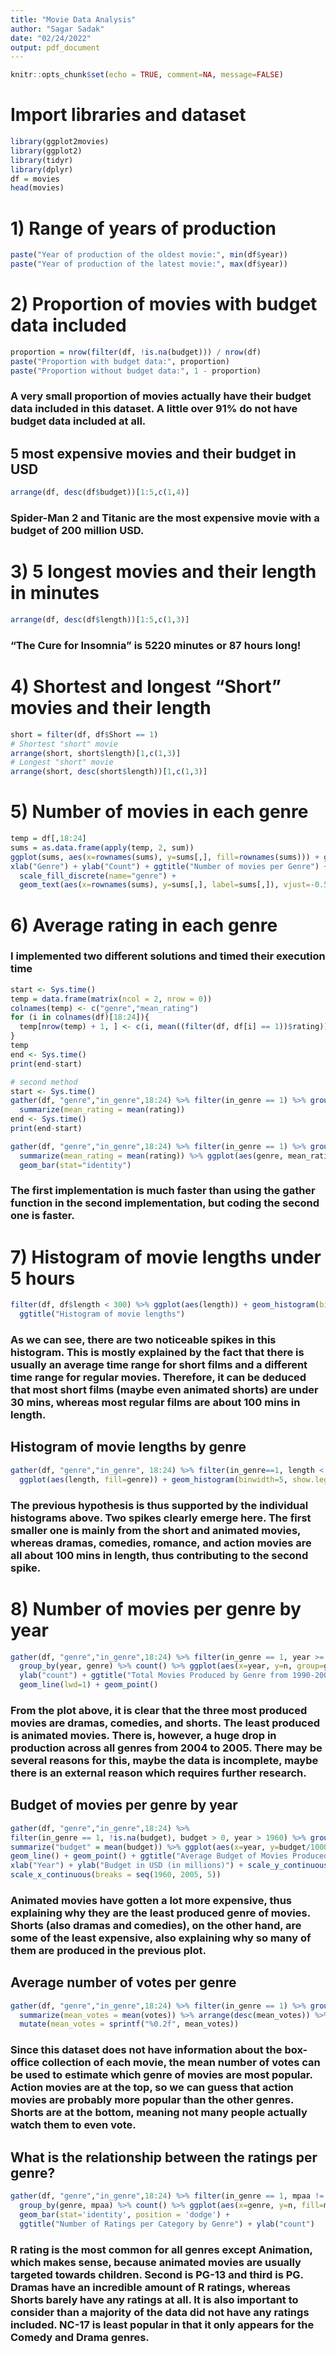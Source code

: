 ---
title: "Movie Data Analysis"
author: "Sagar Sadak"
date: "02/24/2022"
output: pdf_document
---

```{r setup, include=FALSE}
knitr::opts_chunk$set(echo = TRUE, comment=NA, message=FALSE)
```

# Import libraries and dataset
```{r}
library(ggplot2movies)
library(ggplot2)
library(tidyr)
library(dplyr)
df = movies
head(movies)
```

# 1) Range of years of production
```{r}
paste("Year of production of the oldest movie:", min(df$year))
paste("Year of production of the latest movie:", max(df$year))
```

# 2) Proportion of movies with budget data included
```{r}
proportion = nrow(filter(df, !is.na(budget))) / nrow(df)
paste("Proportion with budget data:", proportion)
paste("Proportion without budget data:", 1 - proportion)
```

### A very small proportion of movies actually have their budget data included in this dataset. A little over 91% do not have budget data included at all.

## 5 most expensive movies and their budget in USD
```{r}
arrange(df, desc(df$budget))[1:5,c(1,4)]
```

### Spider-Man 2 and Titanic are the most expensive movie with a budget of 200 million USD.

# 3) 5 longest movies and their length in minutes
```{r}
arrange(df, desc(df$length))[1:5,c(1,3)]
```

### "The Cure for Insomnia" is 5220 minutes or 87 hours long!

# 4) Shortest and longest "Short" movies and their length
```{r}
short = filter(df, df$Short == 1)
# Shortest "short" movie
arrange(short, short$length)[1,c(1,3)]
# Longest "short" movie
arrange(short, desc(short$length))[1,c(1,3)]
```

# 5) Number of movies in each genre
```{r}
temp = df[,18:24]
sums = as.data.frame(apply(temp, 2, sum))
ggplot(sums, aes(x=rownames(sums), y=sums[,], fill=rownames(sums))) + geom_bar(stat='identity') +
xlab("Genre") + ylab("Count") + ggtitle("Number of movies per Genre") + 
  scale_fill_discrete(name="genre") + 
  geom_text(aes(x=rownames(sums), y=sums[,], label=sums[,]), vjust=-0.5)
```

# 6) Average rating in each genre

### I implemented two different solutions and timed their execution time
```{r}
start <- Sys.time()
temp = data.frame(matrix(ncol = 2, nrow = 0))
colnames(temp) <- c("genre","mean_rating")
for (i in colnames(df)[18:24]){
  temp[nrow(temp) + 1, ] <- c(i, mean((filter(df, df[i] == 1))$rating))
}
temp
end <- Sys.time()
print(end-start)

# second method
start <- Sys.time()
gather(df, "genre","in_genre",18:24) %>% filter(in_genre == 1) %>% group_by(genre) %>% 
  summarize(mean_rating = mean(rating))
end <- Sys.time()
print(end-start)

gather(df, "genre","in_genre",18:24) %>% filter(in_genre == 1) %>% group_by(genre) %>% 
  summarize(mean_rating = mean(rating)) %>% ggplot(aes(genre, mean_rating, fill=genre)) + 
  geom_bar(stat="identity")
```

### The first implementation is much faster than using the gather function in the second implementation, but coding the second one is faster.

# 7) Histogram of movie lengths under 5 hours
```{r}
filter(df, df$length < 300) %>% ggplot(aes(length)) + geom_histogram(binwidth=5) + 
  ggtitle("Histogram of movie lengths")
```

### As we can see, there are two noticeable spikes in this histogram. This is mostly explained by the fact that there is usually an average time range for short films and a different time range for regular movies. Therefore, it can be deduced that most short films (maybe even animated shorts) are under 30 mins, whereas most regular films are about 100 mins in length.

## Histogram of movie lengths by genre
```{r}
gather(df, "genre","in_genre", 18:24) %>% filter(in_genre==1, length < 300) %>% 
  ggplot(aes(length, fill=genre)) + geom_histogram(binwidth=5, show.legend=F) + facet_wrap(~genre)
```

### The previous hypothesis is thus supported by the individual histograms above. Two spikes clearly emerge here. The first smaller one is mainly from the short and animated movies, whereas dramas, comedies, romance, and action movies are all about 100 mins in length, thus contributing to the second spike.

# 8) Number of movies per genre by year
```{r}
gather(df, "genre","in_genre",18:24) %>% filter(in_genre == 1, year >= 1990) %>% 
  group_by(year, genre) %>% count() %>% ggplot(aes(x=year, y=n, group=genre, color=genre)) + 
  ylab("count") + ggtitle("Total Movies Produced by Genre from 1990-2005") + 
  geom_line(lwd=1) + geom_point()
```

### From the plot above, it is clear that the three most produced movies are dramas, comedies, and shorts. The least produced is animated movies. There is, however, a huge drop in production across all genres from 2004 to 2005. There may be several reasons for this, maybe the data is incomplete, maybe there is an external reason which requires further research.

## Budget of movies per genre by year
```{r}
gather(df, "genre","in_genre",18:24) %>% 
filter(in_genre == 1, !is.na(budget), budget > 0, year > 1960) %>% group_by(year, genre) %>% 
summarize("budget" = mean(budget)) %>% ggplot(aes(x=year, y=budget/1000000, group=genre, color=genre)) + 
geom_line() + geom_point() + ggtitle("Average Budget of Movies Produced per genre from 1960-2005") + 
xlab("Year") + ylab("Budget in USD (in millions)") + scale_y_continuous(breaks = seq(0, 60, 10)) +
scale_x_continuous(breaks = seq(1960, 2005, 5))
```

### Animated movies have gotten a lot more expensive, thus explaining why they are the least produced genre of movies. Shorts (also dramas and comedies), on the other hand, are some of the least expensive, also explaining why so many of them are produced in the previous plot.

## Average number of votes per genre
```{r}
gather(df, "genre","in_genre",18:24) %>% filter(in_genre == 1) %>% group_by(genre) %>% 
  summarize(mean_votes = mean(votes)) %>% arrange(desc(mean_votes)) %>% 
  mutate(mean_votes = sprintf("%0.2f", mean_votes))
```

### Since this dataset does not have information about the box-office collection of each movie, the mean number of votes can be used to estimate which genre of movies are most popular. Action movies are at the top, so we can guess that action movies are probably more popular than the other genres. Shorts are at the bottom, meaning not many people actually watch them to even vote.

## What is the relationship between the ratings per genre?
```{r}
gather(df, "genre","in_genre",18:24) %>% filter(in_genre == 1, mpaa != "") %>% 
  group_by(genre, mpaa) %>% count() %>% ggplot(aes(x=genre, y=n, fill=mpaa)) + 
  geom_bar(stat='identity', position = 'dodge') + 
  ggtitle("Number of Ratings per Category by Genre") + ylab("count")
```

### R rating is the most common for all genres except Animation, which makes sense, because animated movies are usually targeted towards children. Second is PG-13 and third is PG. Dramas have an incredible amount of R ratings, whereas Shorts barely have any ratings at all. It is also important to consider than a majority of the data did not have any ratings included. NC-17 is least popular in that it only appears for the Comedy and Drama genres.